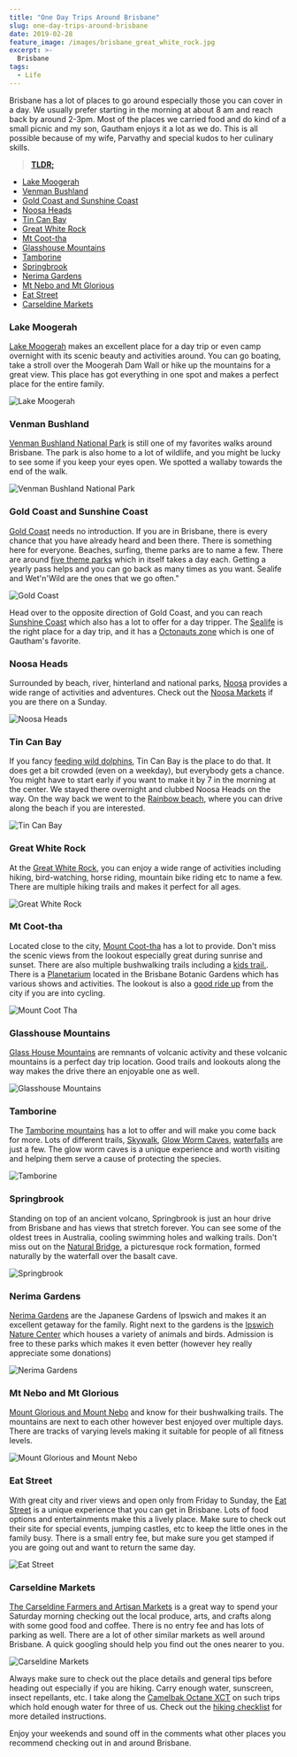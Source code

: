 ```yaml
---
title: "One Day Trips Around Brisbane"
slug: one-day-trips-around-brisbane
date: 2019-02-28
feature_image: /images/brisbane_great_white_rock.jpg
excerpt: >-
  Brisbane
tags:
  - Life
---
```

Brisbane has a lot of places to go around especially those you can cover in a day. We usually prefer starting in the morning at about 8 am and reach back by around 2-3pm. Most of the places we carried food and do kind of a small picnic and my son, Gautham enjoys it a lot as we do. This is all possible because of my wife, Parvathy and special kudos to her culinary skills.

> [**TLDR;**](https://en.wikipedia.org/wiki/Wikipedia:Too_long;_didn%27t_read)

-   [Lake Moogerah](#lake-moogerah)
-   [Venman Bushland](#venman-bushland)
-   [Gold Coast and Sunshine Coast](#gold-coast-and-sunshine-coast)
-   [Noosa Heads](#noosa-heads)
-   [Tin Can Bay](#tin-can-bay)
-   [Great White Rock](#great-white-rock)
-   [Mt Coot-tha](#mt-coot-tha)
-   [Glasshouse Mountains](#glasshouse-mountains)
-   [Tamborine](#tamborine)
-   [Springbrook](#springbrook)
-   [Nerima Gardens](#nerima-gardens)
-   [Mt Nebo and Mt Glorious](#mt-nebo-and-mt-glorious)
-   [Eat Street](#eat-street)
-   [Carseldine Markets](#carseldine-markets)

### Lake Moogerah

[Lake Moogerah](https://www.visitscenicrim.com.au/attractions/natural-attractions/lake-moogerah/) makes an excellent place for a day trip or even camp overnight with its scenic beauty and activities around. You can go boating, take a stroll over the Moogerah Dam Wall or hike up the mountains for a great view. This place has got everything in one spot and makes a perfect place for the entire family.

![Lake Moogerah](/images/brisbane_lake_moogerah.jpg)

### Venman Bushland

[Venman Bushland National Park](https://parks.des.qld.gov.au/parks/venman-bushland/about.html) is still one of my favorites walks around Brisbane. The park is also home to a lot of wildlife, and you might be lucky to see some if you keep your eyes open. We spotted a wallaby towards the end of the walk.

![Venman Bushland National Park](/images/brisbane_venman.jpg)

### Gold Coast and Sunshine Coast

[Gold Coast](https://www.destinationgoldcoast.com/) needs no introduction. If you are in Brisbane, there is every chance that you have already heard and been there. There is something here for everyone. Beaches, surfing, theme parks are to name a few. There are around [five theme parks](https://themeparks.com.au/) which in itself takes a day each. Getting a yearly pass helps and you can go back as many times as you want. Sealife and Wet'n'Wild are the ones that we go often."

![Gold Coast](/images/brisbane_gold_coast.jpg)

Head over to the opposite direction of Gold Coast, and you can reach [Sunshine Coast](https://www.visitsunshinecoast.com/) which also has a lot to offer for a day tripper. The [Sealife](https://www.underwaterworld.com.au/) is the right place for a day trip, and it has a [Octonauts zone](https://www.underwaterworld.com.au/explore#the-octonauts) which is one of Gautham's favorite.

### Noosa Heads

Surrounded by beach, river, hinterland and national parks, [Noosa](https://www.visitnoosa.com.au/) provides a wide range of activities and adventures. Check out the [Noosa Markets](https://www.noosafarmersmarket.com.au/) if you are there on a Sunday.

![Noosa Heads](/images/brisbane_noosa.jpg)

### Tin Can Bay

If you fancy [feeding wild dolphins](http://www.barnaclesdolphins.com.au/), Tin Can Bay is the place to do that. It does get a bit crowded (even on a weekday), but everybody gets a chance. You might have to start early if you want to make it by 7 in the morning at the center. We stayed there overnight and clubbed Noosa Heads on the way. On the way back we went to the [Rainbow beach](https://www.visitsunshinecoast.com/Rainbow-Beach), where you can drive along the beach if you are interested.

![Tin Can Bay](/images/brisbane_tin_can_bay.jpg)

### Great White Rock

At the [Great White Rock](https://www.discoveripswich.com.au/attraction/white-rock-spring-mountain-conservation-estate/), you can enjoy a wide range of activities including hiking, bird-watching, horse riding, mountain bike riding etc to name a few. There are multiple hiking trails and makes it perfect for all ages.

![Great White Rock](/images/brisbane_great_white_rock.jpg)

### Mt Coot-tha

Located close to the city, [Mount Coot-tha](https://www.visitbrisbane.com.au/information/articles/activities/things-to-do-mt-coot-tha?sc_lang=en-au) has a lot to provide. Don't miss the scenic views from the lookout especially great during sunrise and sunset. There are also multiple bushwalking trails including a [kids trail.](https://www.brisbane.qld.gov.au/things-to-do-brisbane/council-venues/parks/brisbane-botanic-gardens-mt-coot-tha/brisbane-botanic-gardens-mt-coot-tha-attractions/hide-n-seek-childrens-trail). There is a [Planetarium](https://www.brisbane.qld.gov.au/things-to-do-brisbane/council-venues/sir-thomas-brisbane-planetarium) located in the Brisbane Botanic Gardens which has various shows and activities. The lookout is also a [good ride up](https://www.cyclingbrisbane.com.au/bike-adventures/mt-coot-tha-loop) from the city if you are into cycling.

![Mount Coot Tha](/images/brisbane_mt_coot_tha.jpg)

### Glasshouse Mountains

[Glass House Mountains](https://www.visitsunshinecoast.com/Glass-House-Mountains) are remnants of volcanic activity and these volcanic mountains is a perfect day trip location. Good trails and lookouts along the way makes the drive there an enjoyable one as well.

![Glasshouse Mountains](/images/brisbane_glasshouse_mountains.jpg)

### Tamborine

The [Tamborine mountains](http://visittamborinemountain.com.au/) has a lot to offer and will make you come back for more. Lots of different trails, [Skywalk](https://www.rainforestskywalk.com.au/), [Glow Worm Caves](https://www.glowwormcavetamborinemountain.com.au/prices-and-times.html), [waterfalls](http://www.discovertamborine.com.au/tamborine-national-park/waterfalls-swimming-holes/) are just a few. The glow worm caves is a unique experience and worth visiting and helping them serve a cause of protecting the species.

![Tamborine](/images/brisbane_tamborine.jpg)

### Springbrook

Standing on top of an ancient volcano, Springbrook is just an hour drive from Brisbane and has views that stretch forever. You can see some of the oldest trees in Australia, cooling swimming holes and walking trails. Don't miss out on the [Natural Bridge](https://www.queensland.com/en-au/attraction/natural-bridge-springbrook-national-park), a picturesque rock formation, formed naturally by the waterfall over the basalt cave.

![Springbrook](/images/brisbane_springbrook.jpg)

### Nerima Gardens

[Nerima Gardens](https://www.ipswich.qld.gov.au/about_ipswich/parks_reserves_precincts/parks_search/nerima-gardens-queens-park) are the Japanese Gardens of Ipswich and makes it an excellent getaway for the family. Right next to the gardens is the [Ipswich Nature Center](https://www.ipswich.qld.gov.au/about_ipswich/parks_reserves_precincts/parks_search/ipswich-nature-centre-queens-park) which houses a variety of animals and birds. Admission is free to these parks which makes it even better (however hey really appreciate some donations)

![Nerima Gardens](/images/brisbane_nerima.jpg)

### Mt Nebo and Mt Glorious

[Mount Glorious and Mount Nebo](https://www.visitmoretonbayregion.com.au/natural-attractions/welcome-to-mt-glorious-mt-nebo) and know for their bushwalking trails. The mountains are next to each other however best enjoyed over multiple days. There are tracks of varying levels making it suitable for people of all fitness levels.

![Mount Glorious and Mount Nebo](/images/brisbane_mount_glorious.jpg)

### Eat Street

With great city and river views and open only from Friday to Sunday, the [Eat Street](https://www.eatstreetmarkets.com/) is a unique experience that you can get in Brisbane. Lots of food options and entertainments make this a lively place. Make sure to check out their site for special events, jumping castles, etc to keep the little ones in the family busy. There is a small entry fee, but make sure you get stamped if you are going out and want to return the same day.

![Eat Street](/images/brisbane_eat_street.jpg)

### Carseldine Markets

[The Carseldine Farmers and Artisan Markets](http://carseldinemarkets.com.au/) is a great way to spend your Saturday morning checking out the local produce, arts, and crafts along with some good food and coffee. There is no entry fee and has lots of parking as well. There are a lot of other similar markets as well around Brisbane. A quick googling should help you find out the ones nearer to you.

![Carseldine Markets](/images/brisbane_carseldine_market.jpg)

Always make sure to check out the place details and general tips before heading out especially if you are hiking. Carry enough water, sunscreen, insect repellants, etc. I take along the [Camelbak Octane XCT](https://www.camelbak.com/en/packs/R01050--Octane_XCT?color=09e98223141743b8be18b0fd81ba04ac) on such trips which hold enough water for three of us. Check out the [hiking checklist](https://www.sydneycoastwalks.com.au/hiking-checklist/) for more detailed instructions.

Enjoy your weekends and sound off in the comments what other places you recommend checking out in and around Brisbane.